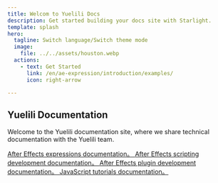 ```yaml
---
title: Welcom to Yuelili Docs
description: Get started building your docs site with Starlight.
template: splash
hero:
  tagline: Switch language/Switch theme mode
  image:
    file: ../../assets/houston.webp
  actions:
    - text: Get Started
      link: /en/ae-expression/introduction/examples/
      icon: right-arrow

---
```



## Yuelili Documentation

Welcome to the Yuelili documentation site, where we share technical documentation with the Yuelili team.


<CardGrid stagger>
<a href="/en/ae-expression/introduction/changelog">
	<Card title="AE表达式" icon="pencil">
		After Effects expressions documentation。
	</Card>
  </a>

  <a href="/en/ae-scripting/introduction/changelog">
	<Card title="AE脚本文档" icon="add-document">
		After Effects scripting development documentation。
	</Card> 
  </a>

  <a href="/en/ae-plugin/intro/whats-new">
	<Card title="AE插件文档" icon="open-book">
		After Effects plugin development documentation。
	</Card> 
  </a>

  <a href="/en/javascript-tools/introduction/extendscript-overview">
	<Card title="JavaScript 工具" icon="open-book">
		JavaScript tutorials documentation。
	</Card> 
  </a>
</CardGrid>

